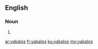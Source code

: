 ==English==

===Noun===
{{head|en|plural}}

# {{plural of|yakalo|lang=en|nocat=1}}

[[ar:yakalos]]
[[fr:yakalos]]
[[ku:yakalos]]
[[my:yakalos]]
